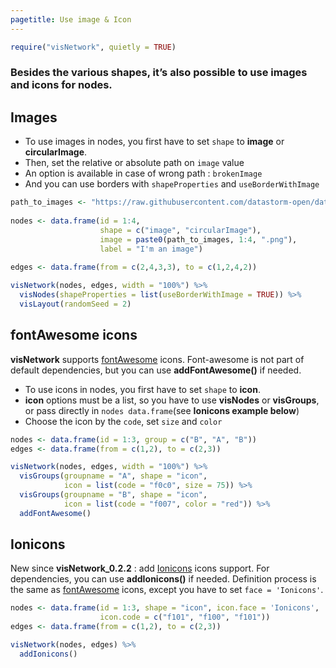 ```yaml
---
pagetitle: Use image & Icon
---
```


```r
require("visNetwork", quietly = TRUE)
```

### Besides the various shapes, it's also possible to use **images** and **icons** for nodes.

## Images

* To use images in nodes, you first have to set ````shape```` to **image** or **circularImage**.
* Then, set the relative or absolute path on ````image```` value
* An option is available in case of wrong path : ````brokenImage````
* And you can use borders with ````shapeProperties```` and ````useBorderWithImage````

```r
path_to_images <- "https://raw.githubusercontent.com/datastorm-open/datastorm-open.github.io/master/visNetwork/data/img/indonesia/"
 
nodes <- data.frame(id = 1:4, 
                    shape = c("image", "circularImage"),
                    image = paste0(path_to_images, 1:4, ".png"),
                    label = "I'm an image")
  
edges <- data.frame(from = c(2,4,3,3), to = c(1,2,4,2))

visNetwork(nodes, edges, width = "100%") %>% 
  visNodes(shapeProperties = list(useBorderWithImage = TRUE)) %>%
  visLayout(randomSeed = 2)
```


## fontAwesome icons

**visNetwork** supports [fontAwesome](http://fortawesome.github.io/Font-Awesome) icons. Font-awesome is not part of default dependencies, but you can use **addFontAwesome()** if needed.

* To use icons in nodes, you first have to set ````shape```` to **icon**.
* **icon** options must be a list, so you have to use **visNodes** or **visGroups**, or pass directly in ``nodes data.frame``(see **Ionicons example below**)
* Choose the icon by the ````code````, set ````size```` and ````color````


```r
nodes <- data.frame(id = 1:3, group = c("B", "A", "B"))
edges <- data.frame(from = c(1,2), to = c(2,3))

visNetwork(nodes, edges, width = "100%") %>%
  visGroups(groupname = "A", shape = "icon", 
            icon = list(code = "f0c0", size = 75)) %>%
  visGroups(groupname = "B", shape = "icon", 
            icon = list(code = "f007", color = "red")) %>%
  addFontAwesome()
```


## Ionicons

New since __visNetwork_0.2.2__ : add [Ionicons](http://ionicons.com/) icons support. For dependencies, you can use **addIonicons()** if needed. Definition process is the same as [fontAwesome](http://fortawesome.github.io/Font-Awesome) icons, except you have to set ``face = 'Ionicons'``.


```r
nodes <- data.frame(id = 1:3, shape = "icon", icon.face = 'Ionicons',
                    icon.code = c("f101", "f100", "f101"))
edges <- data.frame(from = c(1,2), to = c(2,3))

visNetwork(nodes, edges) %>%
  addIonicons()
```

